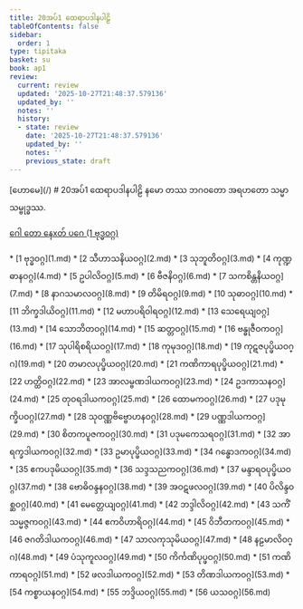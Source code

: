 ```yaml
---
title: 20အပ်1 ထေရာပဒါနပါဠိ
tableOfContents: false
sidebar:
  order: 1
type: tipitaka
basket: su
book: ap1
review:
  current: review
  updated: '2025-10-27T21:48:37.579136'
  updated_by: ''
  notes: ''
  history:
  - state: review
    date: '2025-10-27T21:48:37.579136'
    updated_by: ''
    notes: ''
    previous_state: draft
---
```



<ReviewStatus review={frontmatter.review} showDetails={true} />

<HypothesisAnnotation frontmatter={frontmatter} />

<Paragraph type="center" book="ap1">
[ဟောမေ](/)
</Paragraph>

<Paragraph type="center" book="ap1">
# 20အပ်1 ထေရာပဒါနပါဠိ
</Paragraph>

<Paragraph number="1" type="center" book="ap1">
နမော တဿ ဘဂဝတော အရဟတော သမ္မာသမ္ဗုဒ္ဓဿ.

[ဂေါ တော နေxတ် ပဂေ (1 ဗုဒ္ဓဝဂ္ဂ)](1.md)



</Paragraph>

<TableOfContents book="ap1" section="20">
* [1 ဗုဒ္ဓဝဂ္ဂ](1.md)
* [2 သီဟာသနိယဝဂ္ဂ](2.md)
* [3 သုဘူတိဝဂ္ဂ](3.md)
* [4 ကုဏ္ဍဓာနဝဂ္ဂ](4.md)
* [5 ဥပါလိဝဂ္ဂ](5.md)
* [6 ဗီဇနိဝဂ္ဂ](6.md)
* [7 သကစိန္တနိယဝဂ္ဂ](7.md)
* [8 နာဂသမာလဝဂ္ဂ](8.md)
* [9 တိမိရဝဂ္ဂ](9.md)
* [10 သုဓာဝဂ္ဂ](10.md)
* [11 ဘိက္ခဒါယိဝဂ္ဂ](11.md)
* [12 မဟာပရိဝါရဝဂ္ဂ](12.md)
* [13 သေရေယျဝဂ္ဂ](13.md)
* [14 သောဘိတဝဂ္ဂ](14.md)
* [15 ဆတ္တဝဂ္ဂ](15.md)
* [16 ဗန္ဓုဇီဝကဝဂ္ဂ](16.md)
* [17 သုပါရိစရိယဝဂ္ဂ](17.md)
* [18 ကုမုဒဝဂ္ဂ](18.md)
* [19 ကုဋဇပုပ္ဖိယဝဂ္ဂ](19.md)
* [20 တမာလပုပ္ဖိယဝဂ္ဂ](20.md)
* [21 ကဏိကာရပုပ္ဖိယဝဂ္ဂ](21.md)
* [22 ဟတ္ထိဝဂ္ဂ](22.md)
* [23 အာလမ္ဗဏဒါယကဝဂ္ဂ](23.md)
* [24 ဥဒကာသနဝဂ္ဂ](24.md)
* [25 တုဝရဒါယကဝဂ္ဂ](25.md)
* [26 ထောမကဝဂ္ဂ](26.md)
* [27 ပဒုမုက္ခိပဝဂ္ဂ](27.md)
* [28 သုဝဏ္ဏဗိဗ္ဗောဟနဝဂ္ဂ](28.md)
* [29 ပဏ္ဏဒါယကဝဂ္ဂ](29.md)
* [30 စိတကပူဇကဝဂ္ဂ](30.md)
* [31 ပဒုမကေသရဝဂ္ဂ](31.md)
* [32 အာရက္ခဒါယကဝဂ္ဂ](32.md)
* [33 ဥမာပုပ္ဖိယဝဂ္ဂ](33.md)
* [34 ဂန္ဓောဒကဝဂ္ဂ](34.md)
* [35 ဧကပဒုမိယဝဂ္ဂ](35.md)
* [36 သဒ္ဒသညကဝဂ္ဂ](36.md)
* [37 မန္ဒာရဝပုပ္ဖိယဝဂ္ဂ](37.md)
* [38 ဗောဓိဝန္ဒနဝဂ္ဂ](38.md)
* [39 အဝဋဖလဝဂ္ဂ](39.md)
* [40 ပိလိန္ဒဝစ္ဆဝဂ္ဂ](40.md)
* [41 မေတ္တေယျဝဂ္ဂ](41.md)
* [42 ဘဒ္ဒါလိဝဂ္ဂ](42.md)
* [43 သကိံသမ္မဇ္ဇကဝဂ္ဂ](43.md)
* [44 ဧကဝိဟာရိဝဂ္ဂ](44.md)
* [45 ဝိဘီတကဝဂ္ဂ](45.md)
* [46 ဇဂတိဒါယကဝဂ္ဂ](46.md)
* [47 သာလကုသုမိယဝဂ္ဂ](47.md)
* [48 နဠမာလိဝဂ္ဂ](48.md)
* [49 ပံသုကူလဝဂ္ဂ](49.md)
* [50 ကိင်္ကဏိပုပ္ဖဝဂ္ဂ](50.md)
* [51 ကဏိကာရဝဂ္ဂ](51.md)
* [52 ဖလဒါယကဝဂ္ဂ](52.md)
* [53 တိဏဒါယကဝဂ္ဂ](53.md)
* [54 ကစ္စာယနဝဂ္ဂ](54.md)
* [55 ဘဒ္ဒိယဝဂ္ဂ](55.md)
* [56 ယသဝဂ္ဂ](56.md)
</TableOfContents>